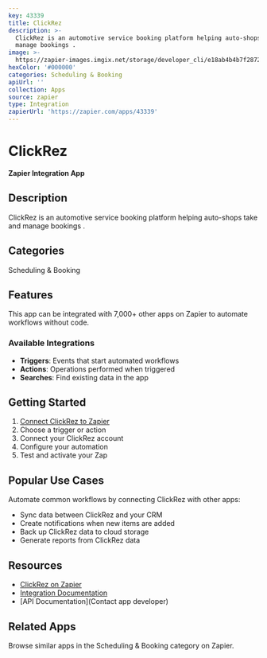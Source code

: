 ```yaml
---
key: 43339
title: ClickRez
description: >-
  ClickRez is an automotive service booking platform helping auto-shops take and
  manage bookings .
image: >-
  https://zapier-images.imgix.net/storage/developer_cli/e18ab4b4b7f287232a1d8b6398e5ad78.png?auto=format%2Ccompress&ixlib=python-3.0.0&q=50
hexColor: '#000000'
categories: Scheduling & Booking
apiUrl: ''
collection: Apps
source: zapier
type: Integration
zapierUrl: 'https://zapier.com/apps/43339'
---
```

# ClickRez

**Zapier Integration App**

## Description

ClickRez is an automotive service booking platform helping auto-shops take and manage bookings .

## Categories

Scheduling & Booking

## Features

This app can be integrated with 7,000+ other apps on Zapier to automate workflows without code.

### Available Integrations

- **Triggers**: Events that start automated workflows
- **Actions**: Operations performed when triggered
- **Searches**: Find existing data in the app

## Getting Started

1. [Connect ClickRez to Zapier](https://zapier.com/apps/43339)
2. Choose a trigger or action
3. Connect your ClickRez account
4. Configure your automation
5. Test and activate your Zap

## Popular Use Cases

Automate common workflows by connecting ClickRez with other apps:

- Sync data between ClickRez and your CRM
- Create notifications when new items are added
- Back up ClickRez data to cloud storage
- Generate reports from ClickRez data

## Resources

- [ClickRez on Zapier](https://zapier.com/apps/43339)
- [Integration Documentation](https://zapier.com/apps/43339/integrations)
- [API Documentation](Contact app developer)

## Related Apps

Browse similar apps in the Scheduling & Booking category on Zapier.
